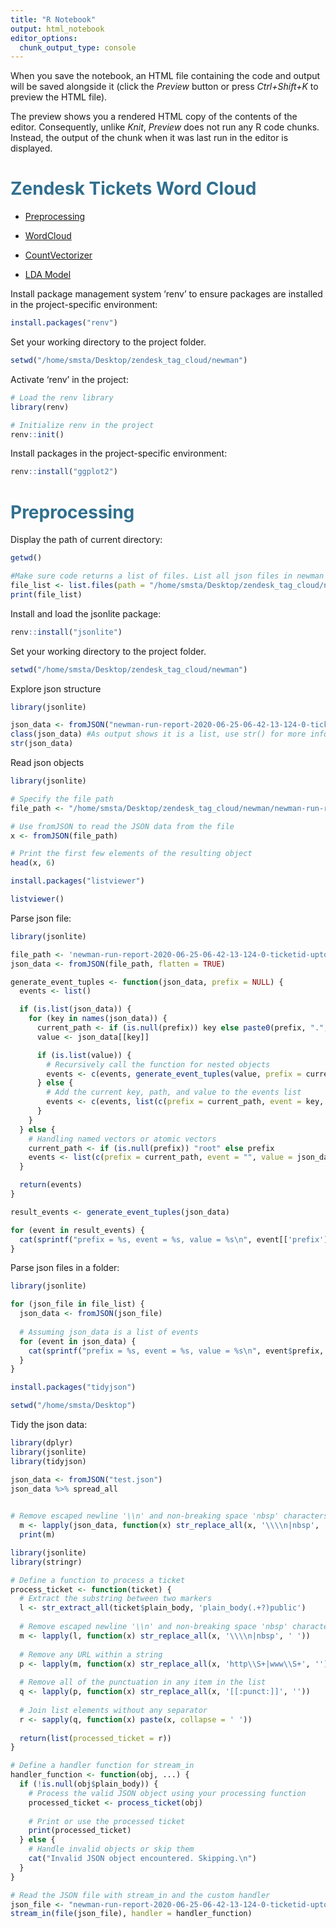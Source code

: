 ```yaml
---
title: "R Notebook"
output: html_notebook
editor_options: 
  chunk_output_type: console
---
```

When you save the notebook, an HTML file containing the code and output will be saved alongside it (click the *Preview* button or press *Ctrl+Shift+K* to preview the HTML file).

The preview shows you a rendered HTML copy of the contents of the editor. Consequently, unlike *Knit*, *Preview* does not run any R code chunks. Instead, the output of the chunk when it was last run in the editor is displayed.

# <font color='#31708f'>Zendesk Tickets Word Cloud</font>

* [Preprocessing](#second-bullet)

* [WordCloud](#third-bullet)

* [CountVectorizer](#fourth-bullet)

* [LDA Model](#fifth-bullet)

Install package management system 'renv' to ensure packages are installed in the project-specific environment:
```r
install.packages("renv")
```

Set your working directory to the project folder.
```r
setwd("/home/smsta/Desktop/zendesk_tag_cloud/newman")
```

Activate 'renv' in the project:
```r
# Load the renv library
library(renv)

# Initialize renv in the project
renv::init()
```


Install packages in the project-specific environment:
```r
renv::install("ggplot2")
```

# <font color='#31708f'>Preprocessing</font>

Display the path of current directory:
```r
getwd()
```

```r
#Make sure code returns a list of files. List all json files in newman folder, sorted in ascending order
file_list <- list.files(path = "/home/smsta/Desktop/zendesk_tag_cloud/newman", pattern = "*.json")
print(file_list)
```

Install and load the jsonlite package:
```r
renv::install("jsonlite")
```

Set your working directory to the project folder.
```r
setwd("/home/smsta/Desktop/zendesk_tag_cloud/newman")
```

Explore json structure
```r
library(jsonlite)

json_data <- fromJSON("newman-run-report-2020-06-25-06-42-13-124-0-ticketid-upto-3000.json", flatten=TRUE)
class(json_data) #As output shows it is a list, use str() for more information
str(json_data)
```

Read json objects
```r
library(jsonlite)

# Specify the file path
file_path <- "/home/smsta/Desktop/zendesk_tag_cloud/newman/newman-run-report-2020-06-25-06-42-13-124-0-ticketid-upto-3000.json"

# Use fromJSON to read the JSON data from the file
x <- fromJSON(file_path)

# Print the first few elements of the resulting object
head(x, 6)
```

```r
install.packages("listviewer")
```

```r
listviewer()
```

Parse json file:
```r
library(jsonlite)

file_path <- 'newman-run-report-2020-06-25-06-42-13-124-0-ticketid-upto-3000.json'
json_data <- fromJSON(file_path, flatten = TRUE)

generate_event_tuples <- function(json_data, prefix = NULL) {
  events <- list()

  if (is.list(json_data)) {
    for (key in names(json_data)) {
      current_path <- if (is.null(prefix)) key else paste0(prefix, ".", key)
      value <- json_data[[key]]

      if (is.list(value)) {
        # Recursively call the function for nested objects
        events <- c(events, generate_event_tuples(value, prefix = current_path))
      } else {
        # Add the current key, path, and value to the events list
        events <- c(events, list(c(prefix = current_path, event = key, value = value)))
      }
    }
  } else {
    # Handling named vectors or atomic vectors
    current_path <- if (is.null(prefix)) "root" else prefix
    events <- list(c(prefix = current_path, event = "", value = json_data))
  }

  return(events)
}

result_events <- generate_event_tuples(json_data)

for (event in result_events) {
  cat(sprintf("prefix = %s, event = %s, value = %s\n", event[['prefix']], event[['event']], event[['value']]))
}
```

Parse json files in a folder:
```r
library(jsonlite)

for (json_file in file_list) {
  json_data <- fromJSON(json_file)
  
  # Assuming json_data is a list of events
  for (event in json_data) {
    cat(sprintf("prefix = %s, event = %s, value = %s\n", event$prefix, event$event, event$value))
  }
}
```

```r
install.packages("tidyjson")
```

```r
setwd("/home/smsta/Desktop")
```

Tidy the json data:
```r
library(dplyr)
library(jsonlite)
library(tidyjson)

json_data <- fromJSON("test.json")
json_data %>% spread_all
 
```

```r
# Remove escaped newline '\\n' and non-breaking space 'nbsp' characters
  m <- lapply(json_data, function(x) str_replace_all(x, '\\\\n|nbsp', ' '))
  print(m)
```

```r
library(jsonlite)
library(stringr)

# Define a function to process a ticket
process_ticket <- function(ticket) {
  # Extract the substring between two markers
  l <- str_extract_all(ticket$plain_body, 'plain_body(.+?)public')
  
  # Remove escaped newline '\\n' and non-breaking space 'nbsp' characters
  m <- lapply(l, function(x) str_replace_all(x, '\\\\n|nbsp', ' '))
  
  # Remove any URL within a string
  p <- lapply(m, function(x) str_replace_all(x, 'http\\S+|www\\S+', ''))
  
  # Remove all of the punctuation in any item in the list
  q <- lapply(p, function(x) str_replace_all(x, '[[:punct:]]', ''))
  
  # Join list elements without any separator
  r <- sapply(q, function(x) paste(x, collapse = ' '))
  
  return(list(processed_ticket = r))
}

# Define a handler function for stream_in
handler_function <- function(obj, ...) {
  if (!is.null(obj$plain_body)) {
    # Process the valid JSON object using your processing function
    processed_ticket <- process_ticket(obj)
    
    # Print or use the processed ticket
    print(processed_ticket)
  } else {
    # Handle invalid objects or skip them
    cat("Invalid JSON object encountered. Skipping.\n")
  }
}

# Read the JSON file with stream_in and the custom handler
json_file <- "newman-run-report-2020-06-25-06-42-13-124-0-ticketid-upto-3000.json"  # Replace with your JSON file path
stream_in(file(json_file), handler = handler_function)

```

